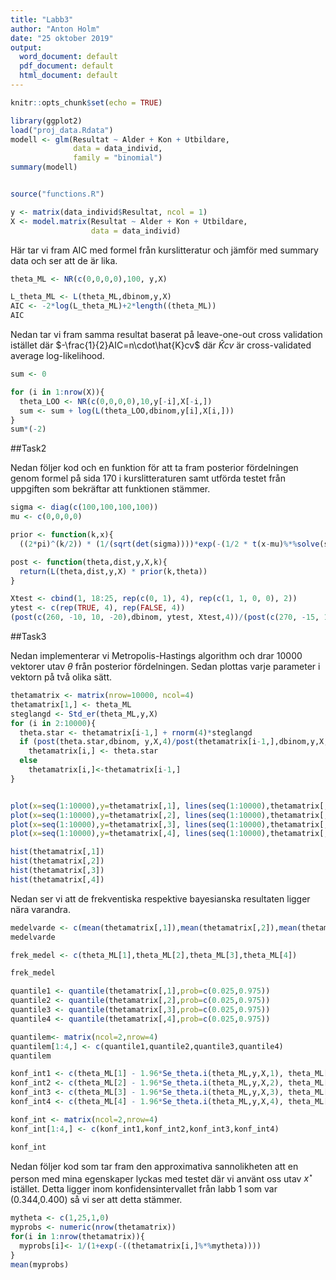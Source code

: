 ---
title: "Labb3"
author: "Anton Holm"
date: "25 oktober 2019"
output:
  word_document: default
  pdf_document: default
  html_document: default
---

```{r setup, include=FALSE}
knitr::opts_chunk$set(echo = TRUE)
```

```{r}
library(ggplot2)
load("proj_data.Rdata")
modell <- glm(Resultat ~ Alder + Kon + Utbildare, 
              data = data_individ,
              family = "binomial")
summary(modell)


source("functions.R")

y <- matrix(data_individ$Resultat, ncol = 1)
X <- model.matrix(Resultat ~ Alder + Kon + Utbildare, 
                  data = data_individ)
```

Här tar vi fram AIC med formel från kurslitteratur och jämför med summary data och ser att de är lika.
```{r}
theta_ML <- NR(c(0,0,0,0),100, y,X)

L_theta_ML <- L(theta_ML,dbinom,y,X)
AIC <- -2*log(L_theta_ML)+2*length((theta_ML))
AIC

```

Nedan tar vi fram samma resultat baserat på leave-one-out cross validation istället där $-\frac{1}{2}AIC=n\cdot\hat{K}cv$ där $\hat{K}cv$ är cross-validated average log-likelihood.

```{r}
sum <- 0

for (i in 1:nrow(X)){
  theta_LOO <- NR(c(0,0,0,0),10,y[-i],X[-i,]) 
  sum <- sum + log(L(theta_LOO,dbinom,y[i],X[i,]))
}
sum*(-2)
```

##Task2

Nedan följer kod och en funktion för att ta fram posterior fördelningen genom formel på sida 170 i kurslitteraturen samt utförda testet från uppgiften som bekräftar att funktionen stämmer.
```{r}
sigma <- diag(c(100,100,100,100))
mu <- c(0,0,0,0)

prior <- function(k,x){
  ((2*pi)^(k/2)) * (1/(sqrt(det(sigma))))*exp(-(1/2 * t(x-mu)%*%solve(sigma)%*%(x-mu)))}

post <- function(theta,dist,y,X,k){
  return(L(theta,dist,y,X) * prior(k,theta))
}

Xtest <- cbind(1, 18:25, rep(c(0, 1), 4), rep(c(1, 1, 0, 0), 2))
ytest <- c(rep(TRUE, 4), rep(FALSE, 4))
(post(c(260, -10, 10, -20),dbinom, ytest, Xtest,4))/(post(c(270, -15, 15, -25),dbinom, ytest , Xtest,4))
```

##Task3

Nedan implementerar vi Metropolis-Hastings algorithm och drar 10000 vektorer utav $\theta$ från posterior fördelningen. Sedan plottas varje parameter i vektorn på två olika sätt. 
```{r}

thetamatrix <- matrix(nrow=10000, ncol=4)
thetamatrix[1,] <- theta_ML
steglangd <- Std_er(theta_ML,y,X)
for (i in 2:10000){
  theta.star <- thetamatrix[i-1,] + rnorm(4)*steglangd
  if (post(theta.star,dbinom, y,X,4)/post(thetamatrix[i-1,],dbinom,y,X,4) > runif(1))
    thetamatrix[i,] <- theta.star 
  else
    thetamatrix[i,]<-thetamatrix[i-1,]
}


plot(x=seq(1:10000),y=thetamatrix[,1], lines(seq(1:10000),thetamatrix[,1]),pch=".")
plot(x=seq(1:10000),y=thetamatrix[,2], lines(seq(1:10000),thetamatrix[,2]),pch=".")
plot(x=seq(1:10000),y=thetamatrix[,3], lines(seq(1:10000),thetamatrix[,3]),pch=".")
plot(x=seq(1:10000),y=thetamatrix[,4], lines(seq(1:10000),thetamatrix[,4]),pch=".")

hist(thetamatrix[,1])
hist(thetamatrix[,2])
hist(thetamatrix[,3])
hist(thetamatrix[,4])
```

Nedan ser vi att de frekventiska respektive bayesianska resultaten ligger nära varandra.
```{r}
medelvarde <- c(mean(thetamatrix[,1]),mean(thetamatrix[,2]),mean(thetamatrix[,3]),mean(thetamatrix[,4]))
medelvarde

frek_medel <- c(theta_ML[1],theta_ML[2],theta_ML[3],theta_ML[4])

frek_medel

quantile1 <- quantile(thetamatrix[,1],prob=c(0.025,0.975))
quantile2 <- quantile(thetamatrix[,2],prob=c(0.025,0.975))
quantile3 <- quantile(thetamatrix[,3],prob=c(0.025,0.975))
quantile4 <- quantile(thetamatrix[,4],prob=c(0.025,0.975))

quantilem<- matrix(ncol=2,nrow=4)
quantilem[1:4,] <- c(quantile1,quantile2,quantile3,quantile4)
quantilem

konf_int1 <- c(theta_ML[1] - 1.96*Se_theta.i(theta_ML,y,X,1), theta_ML[1] + 1.96*Se_theta.i(theta_ML,y,X,1))
konf_int2 <- c(theta_ML[2] - 1.96*Se_theta.i(theta_ML,y,X,2), theta_ML[2] + 1.96*Se_theta.i(theta_ML,y,X,2))
konf_int3 <- c(theta_ML[3] - 1.96*Se_theta.i(theta_ML,y,X,3), theta_ML[3] + 1.96*Se_theta.i(theta_ML,y,X,3))
konf_int4 <- c(theta_ML[4] - 1.96*Se_theta.i(theta_ML,y,X,4), theta_ML[4] + 1.96*Se_theta.i(theta_ML,y,X,4))

konf_int <- matrix(ncol=2,nrow=4)
konf_int[1:4,] <- c(konf_int1,konf_int2,konf_int3,konf_int4)

konf_int


```


Nedan följer kod som tar fram den approximativa sannolikheten att en person med mina egenskaper lyckas med testet där vi använt oss utav $x^\star$ istället. Detta ligger inom konfidensintervallet från labb 1 som var (0.344,0.400) så vi ser att detta stämmer.
```{r}


mytheta <- c(1,25,1,0)
myprobs <- numeric(nrow(thetamatrix))
for(i in 1:nrow(thetamatrix)){
  myprobs[i]<- 1/(1+exp(-((thetamatrix[i,]%*%mytheta))))
}
mean(myprobs)
```